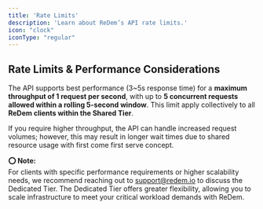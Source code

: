 ```yaml
---
title: 'Rate Limits'
description: 'Learn about ReDem’s API rate limits.'
icon: "clock"
iconType: "regular"
---
```


## Rate Limits & Performance Considerations
The API supports best performance (3~5s response time) for a **maximum throughput of 1 request per second**, with up to **5 concurrent requests allowed within a rolling 5-second window**. This limit apply collectively to all **ReDem clients within the Shared Tier**.

If you require higher throughput, the API can handle increased request volumes; however, this may result in longer wait times due to shared resource usage with first come first serve concept.

**⭕ Note:** <br/>
For clients with specific performance requirements or higher scalability needs, we recommend reaching out to support@redem.io to discuss the Dedicated Tier. The Dedicated Tier offers greater flexibility, allowing you to scale infrastructure to meet your critical workload demands with ReDem.
